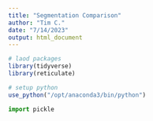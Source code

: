 ```yaml
---
title: "Segmentation Comparison"
author: "Tim C."
date: "7/14/2023"
output: html_document
---
```


```r
# laod packages
library(tidyverse)
library(reticulate)
```

```r
# setup python
use_python("/opt/anaconda3/bin/python")

```

```python
import pickle
```